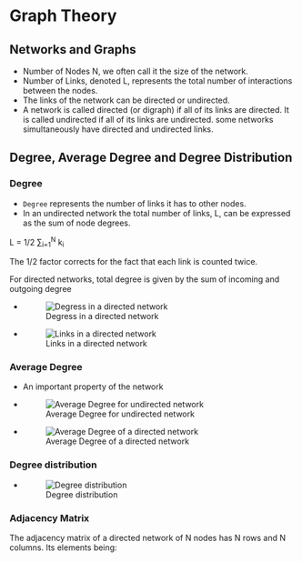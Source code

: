# Graph Theory

## Networks and Graphs
* Number of Nodes N, we often call it the size of the network.
* Number of Links, denoted L, represents the total number of interactions between the nodes.
* The links of the network can be directed or undirected.
* A network is called directed (or digraph) if all of its links are directed. It is called undirected if all of its links are undirected. some networks simultaneously have directed and undirected links.

## Degree, Average Degree and Degree Distribution

### Degree
* `Degree` represents the number of links it has to other nodes.
* In an undirected network the total number of links, L, can be expressed as the sum of node degrees.

<p>
L = 1/2 &sum;<sub>i=1</sub><sup>N</sup> k<sub>i</sub>
</p>

The 1/2 factor corrects for the fact that each link is counted twice.

For directed networks, total degree is given by the sum of incoming and outgoing degree 

* ![Degress in a directed network](/Images/directed_degree.png)

* ![Links in a directed network](/Images/directed_links.png)

### Average Degree
* An important property of the network

* ![Average Degree for undirected network](/Images/average_degree.png)

* ![Average Degree of a directed network](Images/directed_avg_degree.png)


### Degree distribution
* ![Degree distribution](/Images/degree_distribution.png)


### Adjacency Matrix
The adjacency matrix of a directed network of N nodes has N rows and N columns. Its elements being:


